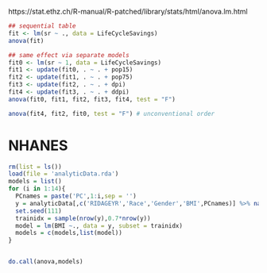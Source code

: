 
https://stat.ethz.ch/R-manual/R-patched/library/stats/html/anova.lm.html

```r
## sequential table
fit <- lm(sr ~ ., data = LifeCycleSavings)
anova(fit)

## same effect via separate models
fit0 <- lm(sr ~ 1, data = LifeCycleSavings)
fit1 <- update(fit0, . ~ . + pop15)
fit2 <- update(fit1, . ~ . + pop75)
fit3 <- update(fit2, . ~ . + dpi)
fit4 <- update(fit3, . ~ . + ddpi)
anova(fit0, fit1, fit2, fit3, fit4, test = "F")

anova(fit4, fit2, fit0, test = "F") # unconventional order
```




# NHANES
```r
rm(list = ls())
load(file = 'analyticData.rda')
models = list()
for (i in 1:14){
  PCnames = paste('PC',1:i,sep = '')
  y = analyticData[,c('RIDAGEYR','Race','Gender','BMI',PCnames)] %>% na.omit()
  set.seed(111)
  trainidx = sample(nrow(y),0.7*nrow(y))
  model = lm(BMI ~., data = y, subset = trainidx)
  models = c(models,list(model))
}


do.call(anova,models)

```